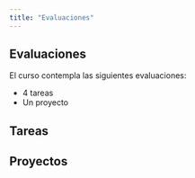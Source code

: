 ```yaml
---
title: "Evaluaciones"
---
```


## Evaluaciones

El curso contempla las siguientes evaluaciones:

- 4 tareas
- Un proyecto

## Tareas

## Proyectos
